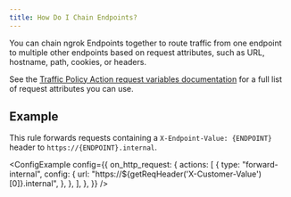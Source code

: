 ```yaml
---
title: How Do I Chain Endpoints?
---
```


You can chain ngrok Endpoints together to route traffic from one endpoint to multiple other endpoints based on request attributes, such as URL, hostname, path, cookies, or headers.

See the [Traffic Policy Action request variables documentation](/docs/traffic-policy/variables/req/) for a full list of request attributes you can use.

## Example

This rule forwards requests containing a `X-Endpoint-Value: {ENDPOINT}` header to `https://{ENDPOINT}.internal`.

<ConfigExample
	config={{
		on_http_request: {
			actions: [
				{
					type: "forward-internal",
					config: {
						url: "https://${getReqHeader('X-Customer-Value')[0]}.internal",
					},
				},
			],
		},
	}}
/>
